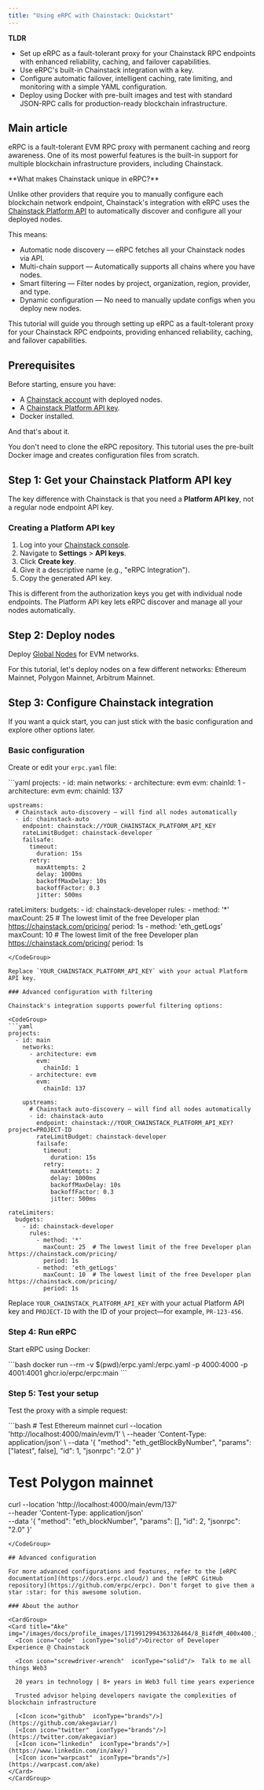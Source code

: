 ```yaml
---
title: "Using eRPC with Chainstack: Quickstart"
---
```


**TLDR**

* Set up eRPC as a fault-tolerant proxy for your Chainstack RPC endpoints with enhanced reliability, caching, and failover capabilities.
* Use eRPC's built-in Chainstack integration with a key.
* Configure automatic failover, intelligent caching, rate limiting, and monitoring with a simple YAML configuration.
* Deploy using Docker with pre-built images and test with standard JSON-RPC calls for production-ready blockchain infrastructure.

## Main article

eRPC is a fault-tolerant EVM RPC proxy with permanent caching and reorg awareness. One of its most powerful features is the built-in support for multiple blockchain infrastructure providers, including Chainstack.

<Info>
**What makes Chainstack unique in eRPC?**

Unlike other providers that require you to manually configure each blockchain network endpoint, Chainstack's integration with eRPC uses the [Chainstack Platform API](/reference/platform-api-getting-started) to automatically discover and configure all your deployed nodes.
</Info>

This means:

- Automatic node discovery — eRPC fetches all your Chainstack nodes via API.
- Multi-chain support — Automatically supports all chains where you have nodes.
- Smart filtering — Filter nodes by project, organization, region, provider, and type.
- Dynamic configuration — No need to manually update configs when you deploy new nodes.

This tutorial will guide you through setting up eRPC as a fault-tolerant proxy for your Chainstack RPC endpoints, providing enhanced reliability, caching, and failover capabilities.

## Prerequisites

Before starting, ensure you have:

- A [Chainstack account](https://chainstack.com/) with deployed nodes.
- A [Chainstack Platform API key](/reference/platform-api-getting-started#create-api-key).
- Docker installed.

And that's about it.

<Tip>
  You don't need to clone the eRPC repository. This tutorial uses the pre-built Docker image and creates configuration files from scratch.
</Tip>

## Step 1: Get your Chainstack Platform API key

The key difference with Chainstack is that you need a **Platform API key**, not a regular node endpoint API key.

### Creating a Platform API key

1. Log into your [Chainstack console](https://console.chainstack.com).
2. Navigate to **Settings** > **API keys**.
3. Click **Create key**.
4. Give it a descriptive name (e.g., "eRPC Integration").
5. Copy the generated API key.

<Info>
This is different from the authorization keys you get with individual node endpoints. The Platform API key lets eRPC discover and manage all your nodes automatically.
</Info>

## Step 2: Deploy nodes

Deploy [Global Nodes](/docs/global-elastic-node) for EVM networks.

For this tutorial, let's deploy nodes on a few different networks: Ethereum Mainnet, Polygon Mainnet, Arbitrum Mainnet.

## Step 3: Configure Chainstack integration

If you want a quick start, you can just stick with the basic configuration and explore other options later.

### Basic configuration

Create or edit your `erpc.yaml` file:

<CodeGroup>
```yaml
projects:
  - id: main
    networks:
      - architecture: evm
        evm:
          chainId: 1
      - architecture: evm
        evm:
          chainId: 137

    upstreams:
      # Chainstack auto-discovery — will find all nodes automatically
      - id: chainstack-auto
        endpoint: chainstack://YOUR_CHAINSTACK_PLATFORM_API_KEY
        rateLimitBudget: chainstack-developer
        failsafe:
          timeout:
            duration: 15s
          retry:
            maxAttempts: 2
            delay: 1000ms
            backoffMaxDelay: 10s
            backoffFactor: 0.3
            jitter: 500ms

rateLimiters:
  budgets:
    - id: chainstack-developer
      rules:
        - method: '*'
          maxCount: 25  # The lowest limit of the free Developer plan https://chainstack.com/pricing/
          period: 1s
        - method: 'eth_getLogs'
          maxCount: 10  # The lowest limit of the free Developer plan https://chainstack.com/pricing/
          period: 1s
```
</CodeGroup>

Replace `YOUR_CHAINSTACK_PLATFORM_API_KEY` with your actual Platform API key.

### Advanced configuration with filtering

Chainstack's integration supports powerful filtering options:

<CodeGroup>
```yaml
projects:
  - id: main
    networks:
      - architecture: evm
        evm:
          chainId: 1
      - architecture: evm
        evm:
          chainId: 137

    upstreams:
      # Chainstack auto-discovery — will find all nodes automatically
      - id: chainstack-auto
        endpoint: chainstack://YOUR_CHAINSTACK_PLATFORM_API_KEY?project=PROJECT-ID
        rateLimitBudget: chainstack-developer
        failsafe:
          timeout:
            duration: 15s
          retry:
            maxAttempts: 2
            delay: 1000ms
            backoffMaxDelay: 10s
            backoffFactor: 0.3
            jitter: 500ms

rateLimiters:
  budgets:
    - id: chainstack-developer
      rules:
        - method: '*'
          maxCount: 25  # The lowest limit of the free Developer plan https://chainstack.com/pricing/
          period: 1s
        - method: 'eth_getLogs'
          maxCount: 10  # The lowest limit of the free Developer plan https://chainstack.com/pricing/
          period: 1s
```
</CodeGroup>

Replace `YOUR_CHAINSTACK_PLATFORM_API_KEY` with your actual Platform API key and `PROJECT-ID` with the ID of your project—for example, `PR-123-456`.

### Step 4: Run eRPC

Start eRPC using Docker:

<CodeGroup>
  ```bash
  docker run --rm -v $(pwd)/erpc.yaml:/erpc.yaml -p 4000:4000 -p 4001:4001 ghcr.io/erpc/erpc:main
  ```
</CodeGroup>

### Step 5: Test your setup

Test the proxy with a simple request:

<CodeGroup>
  ```bash
  # Test Ethereum mainnet
  curl --location 'http://localhost:4000/main/evm/1' \
  --header 'Content-Type: application/json' \
  --data '{
      "method": "eth_getBlockByNumber",
      "params": ["latest", false],
      "id": 1,
      "jsonrpc": "2.0"
  }'

  # Test Polygon mainnet
  curl --location 'http://localhost:4000/main/evm/137' \
  --header 'Content-Type: application/json' \
  --data '{
      "method": "eth_blockNumber",
      "params": [],
      "id": 2,
      "jsonrpc": "2.0"
  }'
  ```
</CodeGroup>

## Advanced configuration

For more advanced configurations and features, refer to the [eRPC documentation](https://docs.erpc.cloud/) and the [eRPC GitHub repository](https://github.com/erpc/erpc). Don't forget to give them a star :star: for this awesome solution.

### About the author

<CardGroup>
  <Card title="Ake" img="/images/docs/profile_images/1719912994363326464/8_Bi4fdM_400x400.jpg">
    <Icon icon="code"  iconType="solid"/>Director of Developer Experience @ Chainstack

    <Icon icon="screwdriver-wrench"  iconType="solid"/>  Talk to me all things Web3

    20 years in technology | 8+ years in Web3 full time years experience

    Trusted advisor helping developers navigate the complexities of blockchain infrastructure

    [<Icon icon="github"  iconType="brands"/>](https://github.com/akegaviar/)
    [<Icon icon="twitter"  iconType="brands"/>](https://twitter.com/akegaviar)
    [<Icon icon="linkedin"  iconType="brands"/>](https://www.linkedin.com/in/ake/)
    [<Icon icon="warpcast"  iconType="brands"/>](https://warpcast.com/ake)
  </Card>
</CardGroup>
